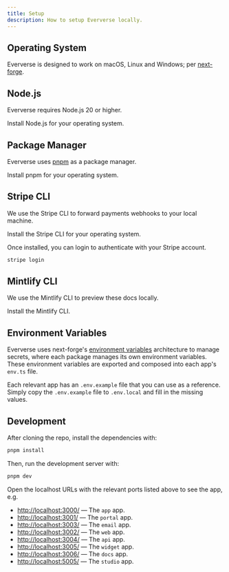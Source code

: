 ```yaml
---
title: Setup
description: How to setup Eververse locally.
---
```


## Operating System

Eververse is designed to work on macOS, Linux and Windows; per [next-forge](https://docs.next-forge.com/setup/prerequisites#operating-system).

## Node.js

Eververse requires Node.js 20 or higher.

<Card title="Install Node.js" icon="bolt" href="https://nodejs.org/en/download/" horizontal>
  Install Node.js for your operating system.
</Card>

## Package Manager

Eververse uses [pnpm](https://pnpm.io/) as a package manager.

<Card title="Install pnpm" icon="bolt" href="https://pnpm.io/installation" horizontal>
  Install pnpm for your operating system.
</Card>

## Stripe CLI

We use the Stripe CLI to forward payments webhooks to your local machine.

<Card title="Install the Stripe CLI" icon="bolt" href="https://docs.stripe.com/stripe-cli" horizontal>
  Install the Stripe CLI for your operating system.
</Card>

Once installed, you can login to authenticate with your Stripe account.

```sh Terminal
stripe login
```

## Mintlify CLI

We use the Mintlify CLI to preview these docs locally.

<Card title="Install the Mintlify CLI" icon="bolt" href="https://mintlify.com/docs/development" horizontal>
  Install the Mintlify CLI.
</Card>

## Environment Variables

Eververse uses next-forge's [environment variables](https://docs.next-forge.com/setup/env) architecture to manage secrets, where each package manages its own environment variables. These environment variables are exported and composed into each app's `env.ts` file.

Each relevant app has an `.env.example` file that you can use as a reference. Simply copy the `.env.example` file to `.env.local` and fill in the missing values.

## Development

After cloning the repo, install the dependencies with:

```sh Terminal
pnpm install
```

Then, run the development server with:

```sh Terminal
pnpm dev
```

Open the localhost URLs with the relevant ports listed above to see the app, e.g.

- [http://localhost:3000/](http://localhost:3000/) — The `app` app.
- [http://localhost:3001/](http://localhost:3001/) — The `portal` app.
- [http://localhost:3003/](http://localhost:3003/) — The `email` app.
- [http://localhost:3002/](http://localhost:3002/) — The `web` app.
- [http://localhost:3004/](http://localhost:3004/) — The `api` app.
- [http://localhost:3005/](http://localhost:3005/) — The `widget` app.
- [http://localhost:3006/](http://localhost:3006/) — The `docs` app.
- [http://localhost:5005/](http://localhost:5005/) — The `studio` app.

